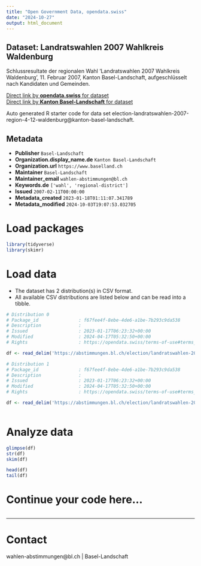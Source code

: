 ```yaml
---
title: "Open Government Data, opendata.swiss"
date: "2024-10-27"
output: html_document
---
```


## Dataset: Landratswahlen 2007 Wahlkreis Waldenburg

Schlussresultate der regionalen Wahl 'Landratswahlen 2007 Wahlkreis Waldenburg', 11. Februar 2007, Kanton Basel-Landschaft, aufgeschlüsselt nach Kandidaten und Gemeinden.

[Direct link by **opendata.swiss** for dataset](https://opendata.swiss/de/dataset/landratswahlen-2007-wahlkreis-waldenburg)<br>
[Direct link by **Kanton Basel-Landschaft** for dataset](https://abstimmungen.bl.ch/election/landratswahlen-2007-region-4-12-waldenburg/data)

Auto generated R starter code for data set election-landratswahlen-2007-region-4-12-waldenburg@kanton-basel-landschaft.

## Metadata

- **Publisher** `Basel-Landschaft`
- **Organization.display_name.de** `Kanton Basel-Landschaft`
- **Organization.url** `https://www.baselland.ch`
- **Maintainer** `Basel-Landschaft`
- **Maintainer_email** `wahlen-abstimmungen@bl.ch`
- **Keywords.de** `['wahl', 'regional-district']`
- **Issued** `2007-02-11T00:00:00`
- **Metadata_created** `2023-01-18T01:11:07.341789`
- **Metadata_modified** `2024-10-03T19:07:53.032705`


# Load packages

```r

library(tidyverse)
library(skimr)

```

# Load data

-   The dataset has 2 distribution(s) in CSV format.
-   All available CSV distributions are listed below and can be read into a tibble.

```r

# Distribution 0
# Package_id               : f67fee4f-8ebe-4de6-a1be-7b293c9da538
# Description              : 
# Issued                   : 2023-01-17T06:23:32+00:00
# Modified                 : 2024-04-17T05:32:50+00:00
# Rights                   : https://opendata.swiss/terms-of-use#terms_by

df <- read_delim('https://abstimmungen.bl.ch/election/landratswahlen-2007-region-4-12-waldenburg/data-csv')

# Distribution 1
# Package_id               : f67fee4f-8ebe-4de6-a1be-7b293c9da538
# Description              : 
# Issued                   : 2023-01-17T06:23:32+00:00
# Modified                 : 2024-04-17T05:32:50+00:00
# Rights                   : https://opendata.swiss/terms-of-use#terms_by

df <- read_delim('https://abstimmungen.bl.ch/election/landratswahlen-2007-region-4-12-waldenburg/data-parties-csv')



```

# Analyze data

```r

glimpse(df)
str(df)
skim(df)

head(df)
tail(df)

```

# Continue your code here...

```r

```

------------------------------------------------------------------------

# Contact

wahlen-abstimmungen@bl.ch | Basel-Landschaft
